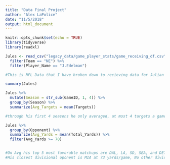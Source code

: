```yaml
---
title: "Data Final Project"
author: "Alex LaPolice"
date: "11/5/2018"
output: html_document
---
```


```r
knitr::opts_chunk$set(echo = TRUE)
library(tidyverse)
library(readxl)


```


```r


Jules <- read_csv("legacy_data/game_player_stats/game_receiving_df.csv") %>%
  filter(Team == "NE") %>%
  filter(Player_Name == "J.Edelman") 

#This is NFL Data that I have broken down to recieving data for Julian Edelman on the New England Patriots. I would like to explore something that involves how Julian Edelman's success effects the succes of the team as a whole. 
```


```r
summary(Jules)
```

```r
Jules %>%
  mutate(Season = str_sub(GameID, 1, 4)) %>%
  group_by(Season) %>%
  summarize(Avg_Targets = mean(Targets))

#through his first 4 seasons he only averaged, at most 4 targets a game, but since 2013 he has averaged at least 9 targets/game demonstrating progression and potentially an improved confidence from Brady
```

```r
Jules %>%
  group_by(Opponent) %>%
  summarize(Avg_Yards = mean(Total_Yards)) %>%
  filter(Avg_Yards >= 70)


#On Avg his top 5 most favorable matchups are DAL, LA, SD, SEA, and DET
#His closest divisional oponent is MIA at 73 yards/game, No other divisional opponents in tops 10
```

```r

```

